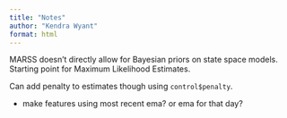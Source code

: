 ```yaml
---
title: "Notes"
author: "Kendra Wyant"
format: html
---
```


MARSS doesn't directly allow for Bayesian priors on state space models. Starting point for Maximum Likelihood Estimates.

Can add penalty to estimates though using `control$penalty`.


- make features using most recent ema? or ema for that day?
